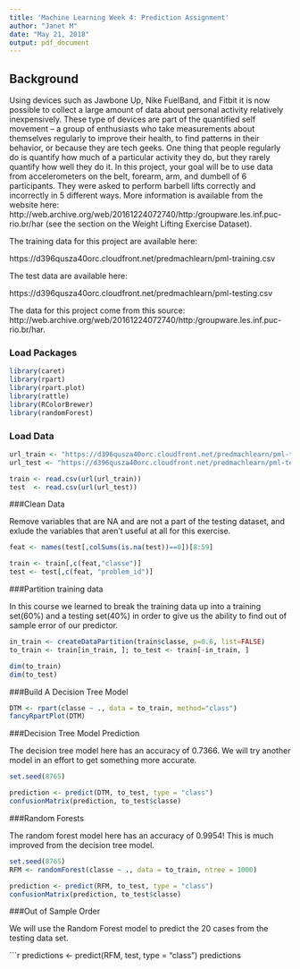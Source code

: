 ---
title: 'Machine Learning Week 4: Prediction Assignment'
author: "Janet M"
date: "May 21, 2018"
output: pdf_document
---


## Background

Using devices such as Jawbone Up, Nike FuelBand, and Fitbit it is now possible to collect a large amount of data about personal activity relatively inexpensively. These type of devices are part of the quantified self movement – a group of enthusiasts who take measurements about themselves regularly to improve their health, to find patterns in their behavior, or because they are tech geeks. One thing that people regularly do is quantify how much of a particular activity they do, but they rarely quantify how well they do it. In this project, your goal will be to use data from accelerometers on the belt, forearm, arm, and dumbell of 6 participants. They were asked to perform barbell lifts correctly and incorrectly in 5 different ways. More information is available from the website here: http://web.archive.org/web/20161224072740/http:/groupware.les.inf.puc-rio.br/har (see the section on the Weight Lifting Exercise Dataset).

The training data for this project are available here:

https://d396qusza40orc.cloudfront.net/predmachlearn/pml-training.csv

The test data are available here:

https://d396qusza40orc.cloudfront.net/predmachlearn/pml-testing.csv


The data for this project come from this source: http://web.archive.org/web/20161224072740/http:/groupware.les.inf.puc-rio.br/har. 

### Load Packages

```{r packages}
library(caret)
library(rpart)
library(rpart.plot)
library(rattle)
library(RColorBrewer)
library(randomForest)
```

### Load Data

```{r loaddata}
url_train <- "https://d396qusza40orc.cloudfront.net/predmachlearn/pml-training.csv"
url_test <- "https://d396qusza40orc.cloudfront.net/predmachlearn/pml-testing.csv"

train <- read.csv(url(url_train))
test  <- read.csv(url(url_test))
```

###Clean Data

Remove variables that are NA and are not a part of the testing dataset, and exlude the variables that aren't useful at all for this exercise. 

```{r clean}
feat <- names(test[,colSums(is.na(test))==0])[8:59]

train <- train[,c(feat,"classe")]
test <- test[,c(feat, "problem_id")]
```

###Partition training data

In this course we learned to break the training data up into a training set(60%) and a testing set(40%) in order to give us the ability to find out of sample error of our predictor. 

```{r partition}

in_train <- createDataPartition(train$classe, p=0.6, list=FALSE)
to_train <- train[in_train, ]; to_test <- train[-in_train, ]

dim(to_train)
dim(to_test)
```

###Build A Decision Tree Model

```{r DTM}
DTM <- rpart(classe ~ ., data = to_train, method="class")
fancyRpartPlot(DTM)
```

###Decision Tree Model Prediction

The decision tree model here has an accuracy of 0.7366. We will try another model in an effort to get something more accurate.
```{r predict_DTM}
set.seed(8765)

prediction <- predict(DTM, to_test, type = "class")
confusionMatrix(prediction, to_test$classe)
```

###Random Forests

The random forest model here has an accuracy of 0.9954! This is much improved from the decision tree model. 

```{r RFM} 
set.seed(8765)
RFM <- randomForest(classe ~ ., data = to_train, ntree = 1000)

prediction <- predict(RFM, to_test, type = "class")
confusionMatrix(prediction, to_test$classe)
```

###Out of Sample Order

We will use the Random Forest model to predict the 20 cases from the testing data set. 

```{r test_predict}
predictions <- predict(RFM, test, type = "class")
predictions